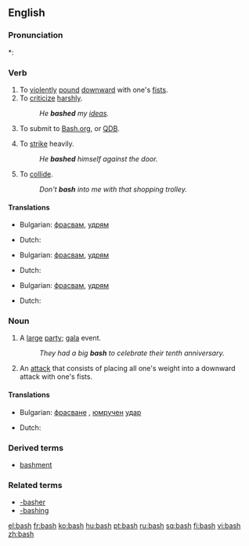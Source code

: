 ==English==

===Pronunciation===
*: {{rhymes|æʃ}}

===Verb===
{{en-verb|bash|es}}

# To [[violent]]ly [[pound]] [[downward]] with one's [[fist]]s.
# To [[criticize]] [[harsh]]ly.
#: ''He '''bashed''' my [[idea]]s.''
# {{context|Internet colloq.}} To submit to [http://bash.org Bash.org], or [http://qdb.us/ QDB].
# To [[strike]] heavily.
#: ''He '''bashed''' himself against the door.''
# To [[collide]].
#: ''Don't '''bash''' into me with that shopping trolley.''

====Translations====
{{trans-top|to pound}} 
* Bulgarian: [[фрасвам]], [[удрям]]
{{trans-mid}} 
* Dutch: {{t|nl|afslagen}}
{{trans-bottom}}

{{trans-top|to criticize}} 
* Bulgarian: [[фрасвам]], [[удрям]]
{{trans-mid}} 
* Dutch: {{t|nl|kritiseren}}
{{trans-bottom}}

{{trans-top|to collide}} 
* Bulgarian: [[фрасвам]], [[удрям]]
{{trans-mid}} 
* Dutch: {{t|nl|botsen}}
{{trans-bottom}}

===Noun===
{{en-noun|es}}

# A [[large]] [[party]]; [[gala]] event.
#: ''They had a big '''bash''' to celebrate their tenth anniversary.''
# An [[attack]] that consists of placing all one's weight into a downward attack with one's fists.

====Translations====
{{trans-top|gala}} 
* Bulgarian: [[фрасване]] {{n}}, [[юмрук|юмручен]] [[удар]] {{m}}
{{trans-mid}} 
* Dutch: {{t|nl|gala bal|n}}
{{trans-bottom}}

===Derived terms===
* [[bashment]]
===Related terms===
* [[-basher]]
* [[-bashing]]


[[el:bash]]
[[fr:bash]]
[[ko:bash]]
[[hu:bash]]
[[pt:bash]]
[[ru:bash]]
[[sq:bash]]
[[fi:bash]]
[[vi:bash]]
[[zh:bash]]